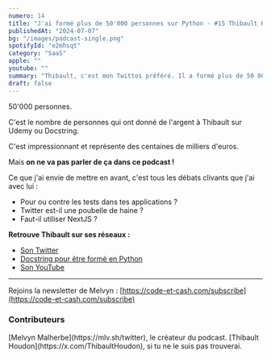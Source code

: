 ```yaml
---
numero: 14
title: "J'ai formé plus de 50'000 personnes sur Python - #15 Thibault Houdon"
publishedAt: "2024-07-07"
bg: "/images/podcast-single.png"
spotifyId: "e2mhsqt"
category: "SaaS"
apple: ""
youtube: ""
summary: "Thibault, c'est mon Twittos préféré. Il a formé plus de 50 000 personnes sur Python et fait des débats intéressants sur Twitter. Ce podcast est orienté DRAMAS !"
draft: false
---
```


50'000 personnes.

C'est le nombre de personnes qui ont donné de l'argent à Thibault sur Udemy ou Docstring.

C'est impressionnant et représente des centaines de milliers d'euros.

Mais **on ne va pas parler de ça dans ce podcast !**

Ce que j'ai envie de mettre en avant, c'est tous les débats clivants que j'ai avec lui :

* Pour ou contre les tests dans tes applications ?
* Twitter est-il une poubelle de haine ?
* Faut-il utiliser NextJS ?

**Retrouve Thibault sur ses réseaux :**

* [Son Twitter](https://x.com/ThibaultHoudon)
* [Docstring pour être formé en Python](https://docstring.fr/)
* [Son YouTube](https://www.youtube.com/@docstring)

---

Rejoins la newsletter de Melvyn : [https://code-et-cash.com/subscribe](https://code-et-cash.com/subscribe)

### Contributeurs

<Contributor>
  [Melvyn Malherbe](https://mlv.sh/twitter), le créateur du podcast.
</Contributor>
<Contributor>
  [Thibault Houdon](https://x.com/ThibaultHoudon), si tu ne le suis pas
  trouverai.
</Contributor>
